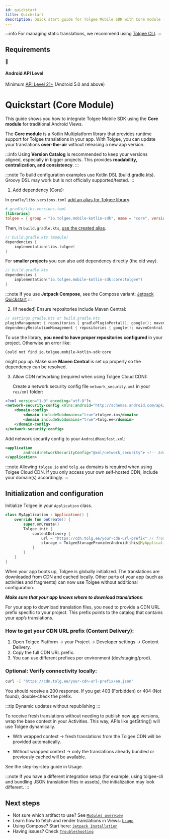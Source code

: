 ```yaml
---
id: quickstart
title: Quickstart
description: Quick start guide for Tolgee Mobile SDK with Core module (traditional Android Views)
---
```


:::info
For managing static translations, we recommend using [Tolgee CLI](https://github.com/tolgee/tolgee-cli).
:::

## Requirements

<div className="grid grid-cols-1 gap-4 my-6">
  <div className="border border-gray-200 dark:border-gray-700 rounded-lg p-4 bg-blue-50 dark:bg-blue-900/20">
    <div className="flex items-center gap-3">
      <span className="text-2xl">📱</span>
      <div>
        <h4 className="text-lg font-semibold mb-1 text-blue-800 dark:text-blue-200">Android API Level</h4>
        <p className="text-sm text-blue-700 dark:text-blue-300 mb-0">Minimum <a href="https://developer.android.com/guide/topics/manifest/uses-sdk-element#ApiLevels" className="text-blue-600 dark:text-blue-400 hover:underline">API Level 21+</a> (Android 5.0 and above)</p>
      </div>
    </div>
  </div>
</div>

# Quickstart (Core Module)

This guide shows you how to integrate Tolgee Mobile SDK using the **Core module** for traditional Android Views.

The **Core module** is a Kotlin Multiplatform library that provides runtime support for Tolgee translations in your app. With Tolgee, you can update your translations **over-the-air** without releasing a new app version.

:::info
Using **Version Catalog** is recommended to keep your versions aligned, especially in bigger projects. This provides **readability, centralization, and consistency**. 
:::

:::note
To build configuration examples use Kotlin DSL (build.gradle.kts). Groovy DSL may work but is not officially supported/tested.
:::

1. Add dependency (Core):

 In `gradle/libs.versions.toml` <u>add an alias for Tolgee library</u>.

   ```toml
   # gradle/libs.versions.toml
   [libraries]
   tolgee = { group = "io.tolgee.mobile-kotlin-sdk", name = "core", version.ref = "tolgee" }
   ```

Then, in `build.gradle.kts`, <u>use the created alias</u>. 

   ```kotlin
   // build.gradle.kts (module)
   dependencies {
       implementation(libs.tolgee)
   }
   ```

For **smaller projects** you can also add dependency directly (the old way).

   ```kotlin
   // build.gradle.kts 
   dependencies {
       implementation("io.tolgee.mobile-kotlin-sdk:core:tolgee")
   }
   ```

:::note
If you use **Jetpack Compose**, see the Compose variant: [Jetpack Quickstart](/android-sdk/jetpack/installation)
:::

2. (If needed) Ensure repositories include Maven Central:

```kotlin
// settings.gradle.kts or build.gradle.kts
pluginManagement { repositories { gradlePluginPortal(); google(); mavenCentral() } }
dependencyResolutionManagement { repositories { google(); mavenCentral() } }
```
To use the library, **you need to have proper repositories configured** in your project.
Otherwise an error like:

```text
Could not find io.tolgee.mobile-kotlin-sdk:core
```
might pop up.
Make sure **Maven Central** is set up properly so the dependency can be resolved.

3. Allow CDN networking (required when using Tolgee Cloud CDN):

   Create a network security config file `network_security.xml` in your `res/xml` folder:

```xml
<?xml version="1.0" encoding="utf-8"?>
<network-security-config xmlns:android="http://schemas.android.com/apk/res/android">
    <domain-config>
        <domain includeSubdomains="true">tolgee.io</domain>
        <domain includeSubdomains="true">tolg.ee</domain>
    </domain-config>
</network-security-config>
```

Add network security config to your `AndroidManifest.xml`:

```xml
<application
        android:networkSecurityConfig="@xml/network_security"> <!-- Add this line to your existing application tag -->
</application>
```

:::note
Allowing `tolgee.io` and `tolg.ee` domains is required when using Tolgee Cloud CDN. If you only access your own self-hosted CDN, include your domain(s) accordingly.
:::

## Initialization and configuration

Initialize Tolgee in your `Application` class.

```kotlin
class MyApplication : Application() {
    override fun onCreate() {
        super.onCreate()
        Tolgee.init {
            contentDelivery {
                url = "https://cdn.tolg.ee/your-cdn-url-prefix" // from Tolgee Platform → Content Delivery
                storage = TolgeeStorageProviderAndroid(this@MyApplication, BuildConfig.VERSION_CODE) // cache invalidates on app update
            }
        }
    }
}
```

When your app boots up, Tolgee is globally initialized. The translations are downloaded from CDN and cached locally. Other parts of your app (such as activities and fragments) can now use Tolgee without additional configuration.

***Make sure that your app knows where to download translations***:

For your app to download translation files, you need to provide a CDN URL prefix specific to your project. This prefix points to the catalog that contains your app’s translations.

### How to get your CDN URL prefix (Content Delivery):
1. Open Tolgee Platform → your Project → Developer settings → Content Delivery.
2. Copy the full CDN URL prefix. 
3. You can use different prefixes per environment (dev/staging/prod).

### Optional: Verify connectivity locally:

```bash
curl -I "https://cdn.tolg.ee/your-cdn-url-prefix/en.json"
```

You should receive a 200 response. 
If you get 403 (Forbidden) or 404 (Not found), double‑check the prefix.

:::tip
Dynamic updates without republishing
:::

To receive fresh translations without needing to publish new app versions, wrap the base context in your Activities.
This way, APIs like getString() will use Tolgee dynamically.

- With wrapped context → fresh translations from the Tolgee CDN will be provided automatically.

- Without wrapped context → only the translations already bundled or previously cached will be available.

See the step-by-step guide in Usage.

:::note
If you have a different integration setup (for example, using tolgee-cli and bundling JSON translation files in assets), the initialization may look different.
:::


## Next steps

- Not sure which artifact to use? See [`Modules overview`](./modules.mdx)
- Learn how to fetch and render translations in Views: [`Usage`](./usage.mdx)
- Using Compose? Start here: [`Jetpack Installation`](./jetpack/installation.mdx)
- Having issues? Check [`Troubleshooting`](./troubleshooting.mdx)


